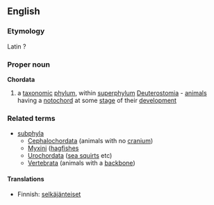 ==English==
===Etymology===
Latin ?
===Proper noun===
{{wikipedia}}
'''Chordata'''
#a [[taxonomic]] [[phylum]], within [[superphylum]] [[Deuterostomia]] - [[animal]]s having a [[notochord]] at some [[stage]] of their [[development]]
===Related terms===
{{wikispecies}}
*[[subphyla]]
**[[Cephalochordata]] (animals with no [[cranium]])
**[[Myxini]] ([[hagfish]]es
**[[Urochordata]] ([[sea squirt]]s etc)
**[[Vertebrata]] (animals with a [[backbone]])

====Translations====
*Finnish: [[selkäjänteiset]]